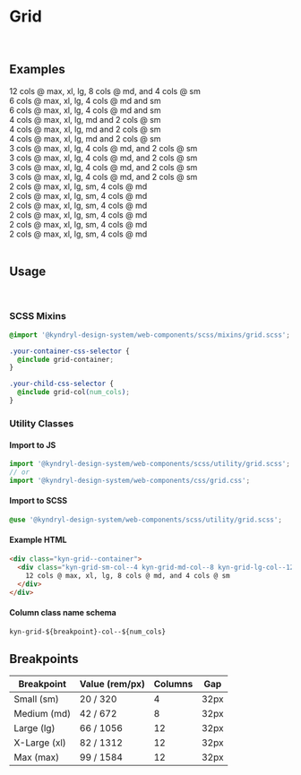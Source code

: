 
<Meta title="Foundation/Grid" />

# Grid

<br />

## Examples

<Unstyled>
<style>
{`
.sbdocs-content {
  max-width: 1600px;
}

.kyn-grid--container {
margin: 32px auto;
}

.kyn-grid--container > div {
text-align: center;
border: 1px solid var(--kyn-color-divider-light);
padding: 16px;
}

.kyn-grid--container p {
margin: 0;
}
`}

</style>

<div className="kyn-grid--container">
  <div className="kyn-grid-sm-col--4 kyn-grid-md-col--8 kyn-grid-lg-col--12">
    12 cols @ max, xl, lg, 8 cols @ md, and 4 cols @ sm
  </div>
</div>

<div className="kyn-grid--container">
  <div className="kyn-grid-sm-col--4 kyn-grid-md-col--4 kyn-grid-lg-col--6">
    6 cols @ max, xl, lg, 4 cols @ md and sm
  </div>
  <div className="kyn-grid-sm-col--4 kyn-grid-md-col--4 kyn-grid-lg-col--6">
    6 cols @ max, xl, lg, 4 cols @ md and sm
  </div>
</div>

<div className="kyn-grid--container">
  <div className="kyn-grid-sm-col--2 kyn-grid-md-col--4 kyn-grid-lg-col--4">
    4 cols @ max, xl, lg, md and 2 cols @ sm
  </div>
  <div className="kyn-grid-sm-col--2 kyn-grid-md-col--4 kyn-grid-lg-col--4">
    4 cols @ max, xl, lg, md and 2 cols @ sm
  </div>
  <div className="kyn-grid-sm-col--2 kyn-grid-md-col--4 kyn-grid-lg-col--4">
    4 cols @ max, xl, lg, md and 2 cols @ sm
  </div>
</div>

<div className="kyn-grid--container">
  <div className="kyn-grid-sm-col--2 kyn-grid-md-col--4 kyn-grid-lg-col--3">
    3 cols @ max, xl, lg, 4 cols @ md, and 2 cols @ sm
  </div>
  <div className="kyn-grid-sm-col--2 kyn-grid-md-col--4 kyn-grid-lg-col--3">
    3 cols @ max, xl, lg, 4 cols @ md, and 2 cols @ sm
  </div>
  <div className="kyn-grid-sm-col--2 kyn-grid-md-col--4 kyn-grid-lg-col--3">
    3 cols @ max, xl, lg, 4 cols @ md, and 2 cols @ sm
  </div>
  <div className="kyn-grid-sm-col--2 kyn-grid-md-col--4 kyn-grid-lg-col--3">
    3 cols @ max, xl, lg, 4 cols @ md, and 2 cols @ sm
  </div>
</div>

<div className="kyn-grid--container">
  <div className="kyn-grid-sm-col--2 kyn-grid-md-col--4 kyn-grid-lg-col--2">2 cols @ max, xl, lg, sm, 4 cols @ md</div>
  <div className="kyn-grid-sm-col--2 kyn-grid-md-col--4 kyn-grid-lg-col--2">2 cols @ max, xl, lg, sm, 4 cols @ md</div>
  <div className="kyn-grid-sm-col--2 kyn-grid-md-col--4 kyn-grid-lg-col--2">2 cols @ max, xl, lg, sm, 4 cols @ md</div>
  <div className="kyn-grid-sm-col--2 kyn-grid-md-col--4 kyn-grid-lg-col--2">2 cols @ max, xl, lg, sm, 4 cols @ md</div>
  <div className="kyn-grid-sm-col--2 kyn-grid-md-col--4 kyn-grid-lg-col--2">2 cols @ max, xl, lg, sm, 4 cols @ md</div>
  <div className="kyn-grid-sm-col--2 kyn-grid-md-col--4 kyn-grid-lg-col--2">2 cols @ max, xl, lg, sm, 4 cols @ md</div>
</div>
</Unstyled>

<br />

## Usage

<br />

### SCSS Mixins

```css
@import '@kyndryl-design-system/web-components/scss/mixins/grid.scss';

.your-container-css-selector {
  @include grid-container;
}

.your-child-css-selector {
  @include grid-col(num_cols);
}
```

### Utility Classes

#### Import to JS

```js
import '@kyndryl-design-system/web-components/scss/utility/grid.scss';
// or
import '@kyndryl-design-system/web-components/css/grid.css';
```

#### Import to SCSS

```css
@use '@kyndryl-design-system/web-components/scss/utility/grid.scss';
```

#### Example HTML

```html
<div class="kyn-grid--container">
  <div class="kyn-grid-sm-col--4 kyn-grid-md-col--8 kyn-grid-lg-col--12">
    12 cols @ max, xl, lg, 8 cols @ md, and 4 cols @ sm
  </div>
</div>
```

#### Column class name schema

```
kyn-grid-${breakpoint}-col--${num_cols}
```

## Breakpoints

| Breakpoint   | Value (rem/px) | Columns | Gap  |
| ------------ | -------------- | ------- | ---- |
| Small (sm)   | 20 / 320       | 4       | 32px |
| Medium (md)  | 42 / 672       | 8       | 32px |
| Large (lg)   | 66 / 1056      | 12      | 32px |
| X-Large (xl) | 82 / 1312      | 12      | 32px |
| Max (max)    | 99 / 1584      | 12      | 32px |
